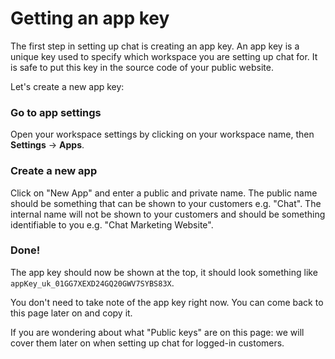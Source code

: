 
# Getting an app key

The first step in setting up chat is creating an app key. An app key is a unique key used to specify which workspace you are setting up chat for. It is safe to put this key in the source code of your
public website.

Let's create a new app key:

<Steps>

### Go to app settings

Open your workspace settings by clicking on your workspace name, then **Settings** → **Apps**.

### Create a new app

Click on "New App" and enter a public and private name.
The public name should be something that can be shown to your customers e.g. "Chat".
The internal name will not be shown to your customers and should be something identifiable to you e.g. "Chat Marketing Website".

### Done!

The app key should now be shown at the top, it should look something like `appKey_uk_01GG7XEXD24GQ20GWV7SYBS83X`.

You don't need to take note of the app key right now. You can come back to this page later on and copy it.

If you are wondering about what "Public keys" are on this page: we will cover
them later on when setting up chat for logged-in customers.

</Steps>
